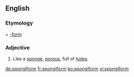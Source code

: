 ==English==

===Etymology===
{{etyl|grc}} {{term|σπόγγος||sponge|tr=spongos|lang=grc}} + [[-form]]

===Adjective===
{{en-adj|-}}

#Like a [[sponge]], [[porous]], full of [[hole]]s.

[[de:spongiform]]
[[fr:spongiform]]
[[ko:spongiform]]
[[vi:spongiform]]